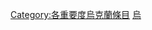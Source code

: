 {{catmore1|[[Wikipedia:烏克蘭專題|Wikipedia:烏克蘭專題]]}}
{{Articles by Importance|topic=乌克兰|project=乌克兰|format=toc}}
{{emptycat}}
[[Category:各重要度烏克蘭條目|Category:各重要度烏克蘭條目]]
[[Category:未知重要度條目|烏]]